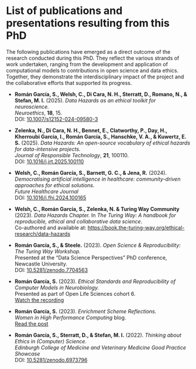 # List of publications and presentations resulting from this PhD

The following publications have emerged as a direct outcome of the research conducted during this PhD. They reflect the various strands of work undertaken, ranging from the development and application of computational models to contributions in open science and data ethics. Together, they demonstrate the interdisciplinary impact of the project and the collaborative efforts that supported its progress.

- **Román García, S., Welsh, C., Di Cara, N. H., Sterratt, D., Romano, N., & Stefan, M. I.** (2025). _Data Hazards as an ethical toolkit for neuroscience._  
  *Neuroethics*, **18**, 15.  
  DOI: [10.1007/s12152-024-09580-3](https://doi.org/10.1007/s12152-024-09580-3)

- **Zelenka, N., Di Cara, N. H., Bennet, E., Clatworthy, P., Day, H., Kherroubi Garcia, I., Román García, S., Hanschke, V. A., & Kuwertz, E. S.** (2025). _Data Hazards: An open-source vocabulary of ethical hazards for data-intensive projects._  
  *Journal of Responsible Technology*, **21**, 100110.  
  DOI: [10.1016/j.jrt.2025.100110](https://doi.org/10.1016/j.jrt.2025.100110)

- **Welsh, C., Román García, S., Barnett, G. C., & Jena, R.** (2024). _Democratising artificial intelligence in healthcare: community-driven approaches for ethical solutions._  
  *Future Healthcare Journal*  
  DOI: [10.1016/j.fhj.2024.100165](https://doi.org/10.1016/j.fhj.2024.100165)

- **Welsh, C., Román García, S., Zelenka, N. & Turing Way Community** (2023). _Data Hazards Chapter._ In *The Turing Way: A handbook for reproducible, ethical and collaborative data science*.  
  Co-authored and available at: [https://book.the-turing-way.org/ethical-research/data-hazards](https://book.the-turing-way.org/ethical-research/data-hazards)

- **Román García, S., & Steele.** (2023). _Open Science & Reproducibility: The Turing Way Workshop._  
  Presented at the “Data Science Perspectives” PhD conference, Newcastle University.  
  DOI: [10.5281/zenodo.7704563](https://doi.org/10.5281/zenodo.7704563)

- **Román García, S.** (2023). _Ethical Standards and Reproducibility of Computer Models in Neurobiology._  
  Presented as part of Open Life Sciences cohort 6.  
  [Watch the recording](https://www.youtube.com/watch?v=3qb28JDFhGw)

- **Román García, S.** (2023). _Enrichment Scheme Reflections._  
  *Women in High Performance Computing* blog.  
  [Read the post](https://womeninhpc.org/paths-to-hpc/enrichment-scheme-reflections-the-alan-turing-institute)

- **Román García, S., Sterratt, D., & Stefan, M. I.** (2022). _Thinking about Ethics in (Computer) Science._  
  *Edinburgh College of Medicine and Veterinary Medicine Good Practice Showcase*  
  DOI: [10.5281/zenodo.6973796](https://doi.org/10.5281/zenodo.6973796)